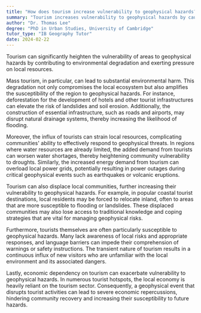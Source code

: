 ```yaml
---
title: "How does tourism increase vulnerability to geophysical hazards?"
summary: "Tourism increases vulnerability to geophysical hazards by causing environmental degradation and straining local resources."
author: "Dr. Thomas Lee"
degree: "PhD in Urban Studies, University of Cambridge"
tutor_type: "IB Geography Tutor"
date: 2024-02-22
---
```


Tourism can significantly heighten the vulnerability of areas to geophysical hazards by contributing to environmental degradation and exerting pressure on local resources.

Mass tourism, in particular, can lead to substantial environmental harm. This degradation not only compromises the local ecosystem but also amplifies the susceptibility of the region to geophysical hazards. For instance, deforestation for the development of hotels and other tourist infrastructures can elevate the risk of landslides and soil erosion. Additionally, the construction of essential infrastructure, such as roads and airports, may disrupt natural drainage systems, thereby increasing the likelihood of flooding.

Moreover, the influx of tourists can strain local resources, complicating communities' ability to effectively respond to geophysical threats. In regions where water resources are already limited, the added demand from tourists can worsen water shortages, thereby heightening community vulnerability to droughts. Similarly, the increased energy demand from tourism can overload local power grids, potentially resulting in power outages during critical geophysical events such as earthquakes or volcanic eruptions.

Tourism can also displace local communities, further increasing their vulnerability to geophysical hazards. For example, in popular coastal tourist destinations, local residents may be forced to relocate inland, often to areas that are more susceptible to flooding or landslides. These displaced communities may also lose access to traditional knowledge and coping strategies that are vital for managing geophysical risks.

Furthermore, tourists themselves are often particularly susceptible to geophysical hazards. Many lack awareness of local risks and appropriate responses, and language barriers can impede their comprehension of warnings or safety instructions. The transient nature of tourism results in a continuous influx of new visitors who are unfamiliar with the local environment and its associated dangers.

Lastly, economic dependency on tourism can exacerbate vulnerability to geophysical hazards. In numerous tourist hotspots, the local economy is heavily reliant on the tourism sector. Consequently, a geophysical event that disrupts tourist activities can lead to severe economic repercussions, hindering community recovery and increasing their susceptibility to future hazards.
    